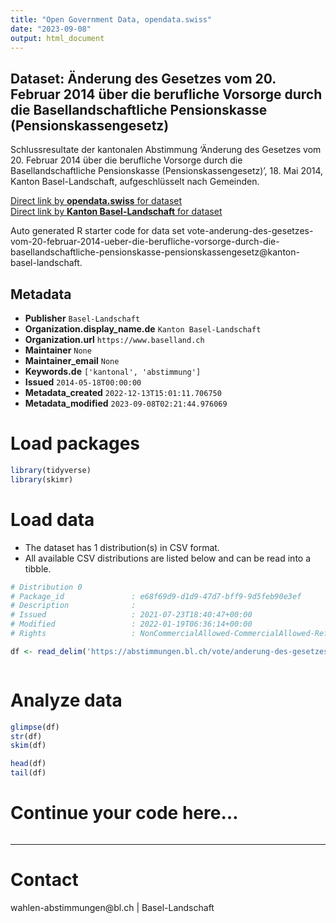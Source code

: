 ```yaml
---
title: "Open Government Data, opendata.swiss"
date: "2023-09-08"
output: html_document
---
```


## Dataset: Änderung des Gesetzes vom 20. Februar 2014 über die berufliche Vorsorge durch die Basellandschaftliche Pensionskasse (Pensionskassengesetz)

Schlussresultate der kantonalen Abstimmung 'Änderung des Gesetzes vom 20. Februar 2014 über die berufliche Vorsorge durch die Basellandschaftliche Pensionskasse (Pensionskassengesetz)', 18. Mai 2014, Kanton Basel-Landschaft, aufgeschlüsselt nach Gemeinden.

[Direct link by **opendata.swiss** for dataset](https://opendata.swiss/de/dataset/anderung-des-gesetzes-vom-20-februar-2014-uber-die-berufliche-vorsorge-durch-die-basellandschaf)<br>
[Direct link by **Kanton Basel-Landschaft** for dataset](https://abstimmungen.bl.ch/vote/anderung-des-gesetzes-vom-20-februar-2014-ueber-die-berufliche-vorsorge-durch-die-basellandschaftliche-pensionskasse-pensionskassengesetz/data)

Auto generated R starter code for data set vote-anderung-des-gesetzes-vom-20-februar-2014-ueber-die-berufliche-vorsorge-durch-die-basellandschaftliche-pensionskasse-pensionskassengesetz@kanton-basel-landschaft.

## Metadata

- **Publisher** `Basel-Landschaft`
- **Organization.display_name.de** `Kanton Basel-Landschaft`
- **Organization.url** `https://www.baselland.ch`
- **Maintainer** `None`
- **Maintainer_email** `None`
- **Keywords.de** `['kantonal', 'abstimmung']`
- **Issued** `2014-05-18T00:00:00`
- **Metadata_created** `2022-12-13T15:01:11.706750`
- **Metadata_modified** `2023-09-08T02:21:44.976069`


# Load packages

```r

library(tidyverse)
library(skimr)

```

# Load data

-   The dataset has 1 distribution(s) in CSV format.
-   All available CSV distributions are listed below and can be read into a tibble.

```r

# Distribution 0
# Package_id               : e68f69d9-d1d9-47d7-bff9-9d5feb90e3ef
# Description              : 
# Issued                   : 2021-07-23T18:40:47+00:00
# Modified                 : 2022-01-19T06:36:14+00:00
# Rights                   : NonCommercialAllowed-CommercialAllowed-ReferenceRequired

df <- read_delim('https://abstimmungen.bl.ch/vote/anderung-des-gesetzes-vom-20-februar-2014-ueber-die-berufliche-vorsorge-durch-die-basellandschaftliche-pensionskasse-pensionskassengesetz/data-csv')



```

# Analyze data

```r

glimpse(df)
str(df)
skim(df)

head(df)
tail(df)

```

# Continue your code here...

```r

```

------------------------------------------------------------------------

# Contact

wahlen-abstimmungen@bl.ch | Basel-Landschaft
